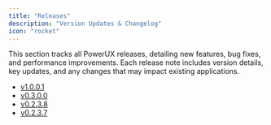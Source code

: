 ```yaml
---
title: "Releases"
description: "Version Updates & Changelog"
icon: "rocket"
---
```


This section tracks all PowerUX releases, detailing new features, bug fixes, and performance improvements. Each release note includes version details, key updates, and any changes that may impact existing applications.

- [v1.0.0.1](https://docs.powerux.app/releases/1.0.0.1)
- [v0.3.0.0](https://docs.powerux.app/releases/0.3.0.0)
- [v0.2.3.8](https://docs.powerux.app/releases/0.2.3.8)
- [v0.2.3.7](https://docs.powerux.app/releases/0.2.3.7)